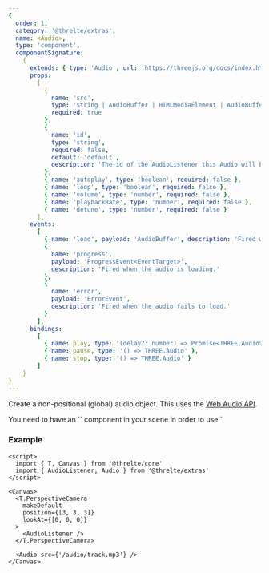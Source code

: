 ```yaml
---
{
  order: 1,
  category: '@threlte/extras',
  name: <Audio>,
  type: 'component',
  componentSignature:
    {
      extends: { type: 'Audio', url: 'https://threejs.org/docs/index.html#api/en/audio/Audio' },
      props:
        [
          {
            name: 'src',
            type: 'string | AudioBuffer | HTMLMediaElement | AudioBufferSourceNode | MediaStream',
            required: true
          },
          {
            name: 'id',
            type: 'string',
            required: false,
            default: 'default',
            description: 'The id of the AudioListener this Audio will be attached to.'
          },
          { name: 'autoplay', type: 'boolean', required: false },
          { name: 'loop', type: 'boolean', required: false },
          { name: 'volume', type: 'number', required: false },
          { name: 'playbackRate', type: 'number', required: false },
          { name: 'detune', type: 'number', required: false }
        ],
      events:
        [
          { name: 'load', payload: 'AudioBuffer', description: 'Fired when the audio has loaded.' },
          {
            name: 'progress',
            payload: 'ProgressEvent<EventTarget>',
            description: 'Fired when the audio is loading.'
          },
          {
            name: 'error',
            payload: 'ErrorEvent',
            description: 'Fired when the audio fails to load.'
          }
        ],
      bindings:
        [
          { name: play, type: '(delay?: number) => Promise<THREE.Audio>' },
          { name: pause, type: '() => THREE.Audio' },
          { name: stop, type: '() => THREE.Audio' }
        ]
    }
}
---
```


Create a non-positional (global) audio object.
This uses the [Web Audio API](https://developer.mozilla.org/en-US/Web/API/Web_Audio_API).

<Tip type="warning">
You need to have an `<AudioListener>` component in your scene in order to use `<Audio>`and `<PositionalAudio>`components. The `<AudioListener>` component needs to be mounted *before* any `<Audio>` or `<PositionalAudio>` components:

```svelte
<T.PerspectiveCamera makeDefault>
  <AudioListener />
</T.PerspectiveCamera>

<PositionalAudio />
```

</Tip>

### Example

```svelte
<script>
  import { T, Canvas } from '@threlte/core'
  import { AudioListener, Audio } from '@threlte/extras'
</script>

<Canvas>
  <T.PerspectiveCamera
    makeDefault
    position={[3, 3, 3]}
    lookAt={[0, 0, 0]}
  >
    <AudioListener />
  </T.PerspectiveCamera>

  <Audio src={'/audio/track.mp3'} />
</Canvas>
```
